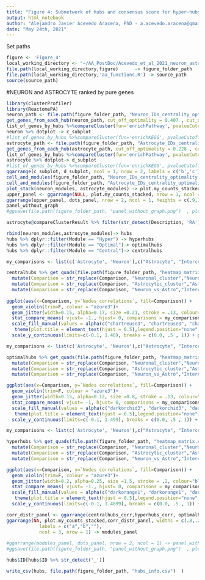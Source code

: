 ```yaml
---
title: "Figure 4: Subnetwork of hubs and consensus score for hyper-hubs.  subplots"
output: html_notebook
author: "Alejandro Javier Acevedo Aracena, PhD - a.acevedo.aracena@gmail.com"
date: "May 24th, 2021"
---
```

Set paths
```r
figure <- 'Figure_4'
local_working_directory <- "~/AA_PostDoc/Acevedo_et_al_2021_neuron_astrocyte_metabolism"
file.path(local_working_directory,figure)      -> figure_folder_path
file.path(local_working_directory,'aa_functions.R') -> source_path
source(source_path)
```


#NEURON and ASTROCYTE ranked by pure genes
```r
library(clusterProfiler)
library(ReactomePA)
neuron_path <- file.path(figure_folder_path, "Neuron_IDs_centrality_optimality.csv")
get_genes_from_each_hub(neuron_path, cut_off_optimality = 0.407 , cut_off_centrality =  0.499) %>% purrr::set_names(c("Optimal", "Central", "Hyper")) -> list_of_genes_by_hubs # 
list_of_genes_by_hubs %>%compareCluster(fun='enrichPathway', pvalueCutoff=1e-4) -> neuron
neuron %>% dotplot -> c_subplot
#list_of_genes_by_hubs %>%compareCluster(fun='enrichKEGG', pvalueCutoff=1e-2)  %>% dotplot     -> e_subplot
astrocyte_path <- file.path(figure_folder_path, "Astrocyte_IDs_centrality_optimality.csv")
get_genes_from_each_hub(astrocyte_path, cut_off_optimality = 0.228 , cut_off_centrality =  0.741) %>% purrr::set_names(c("Optimal", "Central", "Hyper")) -> list_of_genes_by_hubs # 
list_of_genes_by_hubs %>%compareCluster(fun='enrichPathway', pvalueCutoff=1e-4)  -> astrocyte
astrocyte %>% dotplot-> d_subplot
#list_of_genes_by_hubs %>%compareCluster(fun='enrichKEGG', pvalueCutoff=1e-2)  %>% dotplot    -> g_subplot
ggarrange(c_subplot, d_subplot, ncol = 1, nrow = 2, labels = c('b','c')) -> dots_panel
cell_and_modules(figure_folder_path, "Neuron_IDs_centrality_optimality.csv", "Neuron",cut_off_optimality =0.407 , cut_off_centrality = 0.499 ) -> neuron_modules
cell_and_modules(figure_folder_path, "Astrocyte_IDs_centrality_optimality.csv", "Astrocyte",cut_off_optimality = 0.228, cut_off_centrality = 0.741) -> astrocyte_modules
plot_stack(neuron_modules, astrocyte_modules) -> plot.my_counts_stacked
upper_panel <- ggarrange(NULL, plot.my_counts_stacked, nrow = 1, ncol = 2, widths = c(1,.3), labels = c('a',''))
ggarrange(upper_panel, dots_panel, nrow = 2, ncol = 1, heights = c(.9,1)) -> panel_without_graph
panel_without_graph
#ggsave(file.path(figure_folder_path, "panel_without_graph.png")  , plot = panel_without_graph, height = 14, width = 9, dpi = 200)
```

```r

astrocyte@compareClusterResult %>% filter(str_detect(Description, 'RA'))
```


```r
rbind(neuron_modules,astrocyte_modules)-> hubs
hubs %>% dplyr::filter(Module == "Hyper") -> hyperhubs
hubs %>% dplyr::filter(Module == "Optimal")-> optimalhubs
hubs %>% dplyr::filter(Module == "Central")-> centralhubs
```

```r

my_comparisons <- list(c('Astrocyte', 'Neuron'),c("Astrocyte", "Intercellular"), c("Neuron", "Intercellular"))

centralhubs %>% get_quads(file.path(figure_folder_path, "heatmap_matrix.rds")) %>% mutate(Comparison = str_replace(Comparison, "Neuronal.*","Neuron"))   %>%
  mutate(Comparison = str_replace(Comparison, "Neuronal_cluster","Neuron")) %>%
  mutate(Comparison = str_replace(Comparison, "Astrocytic_cluster","Astrocyte")) %>%
  mutate(Comparison = str_replace(Comparison, "Neuron_vs_Astro","Intercellular"))%>%
  
ggplot(aes(x=Comparison, y=`Nodes correlations`, fill=Comparison)) + 
  geom_violin(trim=F, colour = "azure3")+  
  geom_jitter(width=0.15, alpha=0.17, size =0.21, stroke = .13, colour="black")+
  stat_compare_means( vjust= -1., hjust= 0, comparisons = my_comparisons, method = "wilcox.test", p.adjust.method = "bonferroni", label = "p.signif")+
  scale_fill_manual(values = alpha(c("chartreuse3", "chartreuse3", "chartreuse3"), .8)) + 
   theme(plot.title = element_text(hjust = 0.5),legend.position="none", axis.title.y = element_blank(), axis.text.y = element_text(angle = 0, hjust = 1), axis.title.x = element_blank())  + coord_flip()+ ggtitle("Central-hubs") + 
  scale_y_continuous(limits=c(-0.1, 1.48), breaks = c(0.0, .5 , 1)) + geom_hline(yintercept=0, linetype="dashed", color = "darkred",  size=1)-> centralhubs_corr

my_comparisons <- list(c('Astrocyte', 'Neuron'),c("Astrocyte", "Intercellular"), c("Neuron", "Intercellular"))

optimalhubs %>% get_quads(file.path(figure_folder_path, "heatmap_matrix.rds")) %>% mutate(Comparison = str_replace(Comparison, "Neuronal.*","Neuron"))   %>%
  mutate(Comparison = str_replace(Comparison, "Neuronal_cluster","Neuron")) %>%
  mutate(Comparison = str_replace(Comparison, "Astrocytic_cluster","Astrocyte")) %>%
  mutate(Comparison = str_replace(Comparison, "Neuron_vs_Astro","Intercellular"))%>%

ggplot(aes(x=Comparison, y=`Nodes correlations`, fill=Comparison)) + 
  geom_violin(trim=F, colour = "azure3")+  
  geom_jitter(width=0.15, alpha=0.12, size =0.8, stroke = .13, colour="black")+
  stat_compare_means( vjust= -1, hjust= 0, comparisons = my_comparisons, method = "wilcox.test", p.adjust.method = "bonferroni", label = "p.signif")+
  scale_fill_manual(values = alpha(c("darkorchid3", "darkorchid3", "darkorchid3"), .8)) + 
   theme(plot.title = element_text(hjust = 0.5),legend.position="none",axis.text.y = element_text(angle = 0, hjust = 1), axis.title.y = element_blank())  + coord_flip()+ ggtitle("Optimal-hubs") + 
  scale_y_continuous(limits=c(-0.1, 1.499), breaks = c(0.0, .5 , 1)) + geom_hline(yintercept=0, linetype="dashed", color = "darkred",  size=1)-> optimalhubs_corr

my_comparisons <- list(c('Astrocyte', 'Neuron'),c("Astrocyte", "Intercellular"), c("Neuron", "Intercellular"))

hyperhubs %>% get_quads(file.path(figure_folder_path, "heatmap_matrix.rds")) %>% mutate(Comparison = str_replace(Comparison, "Neuronal.*","Neuron"))   %>%
  mutate(Comparison = str_replace(Comparison, "Neuronal_cluster","Neuron")) %>%
  mutate(Comparison = str_replace(Comparison, "Astrocytic_cluster","Astrocyte")) %>%
  mutate(Comparison = str_replace(Comparison, "Neuron_vs_Astro","Intercellular"))%>%

ggplot(aes(x=Comparison, y=`Nodes correlations`, fill=Comparison)) + 
  geom_violin(trim=F, colour = "azure3")+  
  geom_jitter(width=0.2, alpha=0.25, size =1.5, stroke = .2, colour="black")+
  stat_compare_means( vjust= -1., hjust= 0, comparisons = my_comparisons, method = "wilcox.test", p.adjust.method = "bonferroni", label = "p.signif")+
  scale_fill_manual(values = alpha(c("darkorange1", "darkorange1", "darkorange1"), .8)) + 
   theme(plot.title = element_text(hjust = 0.5),legend.position="none",axis.text.y = element_text(angle = 0, hjust = 1), axis.title.y = element_blank(), axis.title.x = element_blank())  + coord_flip()+ ggtitle("Hyper-hubs") + 
  scale_y_continuous(limits=c(-0.1, 1.4899), breaks = c(0.0, .5 , 1)) + geom_hline(yintercept=0, linetype="dashed", color = "darkred",  size=1)-> hyperhubs_corr

```



```r
corr_distr_panel <- ggarrange(centralhubs_corr,hyperhubs_corr, optimalhubs_corr, ncol = 1, nrow = 3 ,  labels = c("c","d","e"))
ggarrange(NA, plot.my_counts_stacked,corr_distr_panel, widths = c(.8,.21,.5),
            labels = c("a","b",""),
            ncol = 3, nrow = 1) -> modules_panel
  
#ggarrange(modules_panel, dots_panel, nrow = 2, ncol = 1) -> panel_without_graph
#ggsave(file.path(figure_folder_path, "panel_without_graph.png")  , plot = panel_without_graph, height = 15, width = 17, dpi = 200)
```


```r
hubs$ID[hubs$ID %>% str_detect('_')]

write_csv(hubs, file.path(figure_folder_path, "hubs_info.csv")  )
```

















